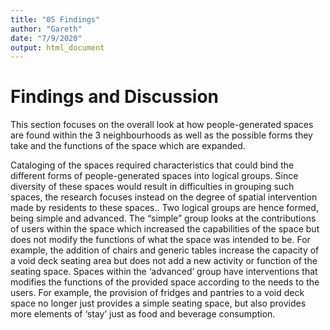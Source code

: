 ```yaml
---
title: "05 Findings"
author: "Gareth"
date: "7/9/2020"
output: html_document
---
```


# Findings and Discussion

This section focuses on the overall look at how people-generated spaces are found within the 3 neighbourhoods as well as the possible forms they take and the functions of the space which are expanded. 

Cataloging of the spaces required characteristics that could bind the different forms of people-generated spaces into logical groups. Since diversity of these spaces would result in difficulties in grouping such spaces, the research focuses instead on the degree of spatial intervention made by residents to these spaces.. Two logical groups are hence formed, being simple and advanced. The "simple" group looks at the contributions of users within the space which increased the capabilities of the space but does not modify the functions of what the space was intended to be. For example, the addition of chairs and generic tables increase the capacity of a void deck seating area but does not add a new activity or function of the seating space. Spaces within the 'advanced' group have interventions that modifies the functions of the provided space according to the needs to the users. For example, the provision of fridges and pantries to a void deck space no longer just provides a simple seating space, but also provides more elements of 'stay' just as food and beverage consumption. 







